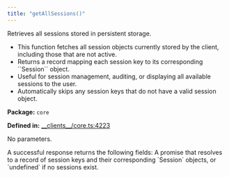 ```yaml
---
title: "getAllSessions()"
---
```



<H3Bordered text="Overview" />

Retrieves all sessions stored in persistent storage.

<ul>
  <li>This function fetches all session objects currently stored by the client, including those that are not active.</li>
  <li>Returns a record mapping each session key to its corresponding ``Session`` object.</li>
  <li>Useful for session management, auditing, or displaying all available sessions to the user.</li>
  <li>Automatically skips any session keys that do not have a valid session object.</li>
</ul>

<p><strong>Package:</strong> <code>core</code></p>

<p><strong>Defined in:</strong> <a href="https://github.com/tkhq/sdk/blob/main/packages/core/src/__clients__/core.ts#L4223">__clients__/core.ts:4223</a></p>

<H3Bordered text="Parameters" />

<p>No parameters.</p>

<H3Bordered text="Response" />
A successful response returns the following fields:

<ResponseField name="returns" type="undefined | Record&lt;string, Session&gt;" required={true} >
  A promise that resolves to a record of session keys and their corresponding `Session` objects, or `undefined` if no sessions exist.
</ResponseField>
